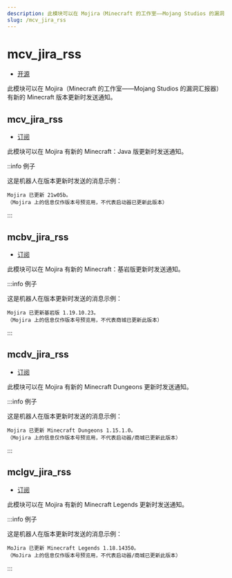 ```yaml
---
description: 此模块可以在 Mojira（Minecraft 的工作室——Mojang Studios 的漏洞汇报器）有新的 Minecraft 版本更新时发送通知
slug: /mcv_jira_rss
---
```


# mcv_jira_rss

-   [开源](help/faq#为什么有些模块没有开源)

此模块可以在 Mojira（Minecraft 的工作室——Mojang Studios 的漏洞汇报器）有新的 Minecraft 版本更新时发送通知。

## mcv_jira_rss

-   [订阅](/docs/help/reading#命令类型)

此模块可以在 Mojira 有新的 Minecraft：Java 版更新时发送通知。

::info 例子

这是机器人在版本更新时发送的消息示例：

```
Mojira 已更新 21w05b。
（Mojira 上的信息仅作版本号预览用，不代表启动器已更新此版本）
```

:::

## mcbv_jira_rss

-   [订阅](/docs/help/reading#命令类型)

此模块可以在 Mojira 有新的 Minecraft：基岩版更新时发送通知。

:::info 例子

这是机器人在版本更新时发送的消息示例：

```
Mojira 已更新基岩版 1.19.10.23。
（Mojira 上的信息仅作版本号预览用，不代表商城已更新此版本）
```

:::

## mcdv_jira_rss

-   [订阅](/docs/help/reading#命令类型)

此模块可以在 Mojira 有新的 Minecraft Dungeons 更新时发送通知。

:::info 例子

这是机器人在版本更新时发送的消息示例：

```
Mojira 已更新 Minecraft Dungeons 1.15.1.0。
（Mojira 上的信息仅作版本号预览用，不代表启动器/商城已更新此版本）
```

:::

## mclgv_jira_rss

-   [订阅](/docs/help/reading#命令类型)

此模块可以在 Mojira 有新的 Minecraft Legends 更新时发送通知。

:::info 例子

这是机器人在版本更新时发送的消息示例：

```
MoJira 已更新 Minecraft Legends 1.18.14350。
（MoJira 上的信息仅作版本号预览用，不代表启动器/商城已更新此版本）
```

:::